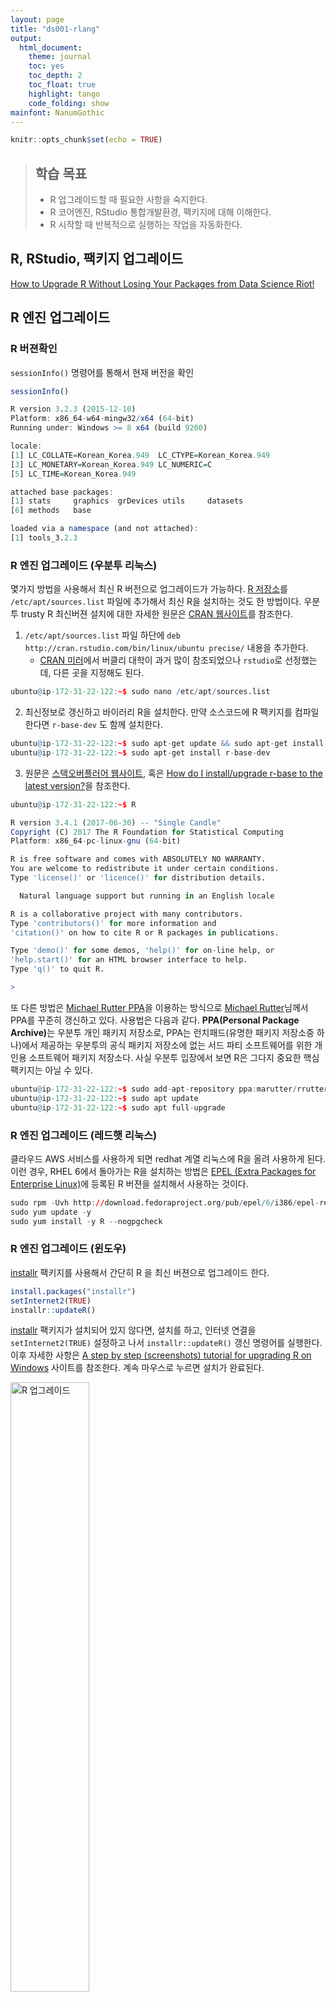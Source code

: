 ```yaml
---
layout: page
title: "ds001-rlang"
output:
  html_document: 
    theme: journal
    toc: yes
    toc_depth: 2
    toc_float: true
    highlight: tango
    code_folding: show
mainfont: NanumGothic
---
```


```r
knitr::opts_chunk$set(echo = TRUE)
```

> ## 학습 목표 {.objectives}
>
> * R 업그레이드할 때 필요한 사항을 숙지한다.
> * R 코어엔진, RStudio 통합개발환경, 팩키지에 대해 이해한다.
> * R 시작할 때 반복적으로 실행하는 작업을 자동화한다.

## R, RStudio, 팩키지 업그레이드

[How to Upgrade R Without Losing Your Packages from Data Science Riot!](https://www.datascienceriot.com/how-to-upgrade-r-without-losing-your-packages/kris/)


## R 엔진 업그레이드 

### R 버젼확인 

`sessionInfo()` 명령어를 통해서 현재 버전을 확인

``` r
sessionInfo()
```

``` r
R version 3.2.3 (2015-12-10)
Platform: x86_64-w64-mingw32/x64 (64-bit)
Running under: Windows >= 8 x64 (build 9200)

locale:
[1] LC_COLLATE=Korean_Korea.949  LC_CTYPE=Korean_Korea.949   
[3] LC_MONETARY=Korean_Korea.949 LC_NUMERIC=C                
[5] LC_TIME=Korean_Korea.949    

attached base packages:
[1] stats     graphics  grDevices utils     datasets 
[6] methods   base     

loaded via a namespace (and not attached):
[1] tools_3.2.3
```

### R 엔진 업그레이드 (우분투 리눅스) 

몇가지 방법을 사용해서 최신 R 버전으로 업그레이드가 가능하다.
[R 저장소](https://cran.r-project.org/bin/linux/ubuntu/)를 `/etc/apt/sources.list` 파일에 추가해서 
최신 R을 설치하는 것도 한 방법이다. 우분투 trusty R 최신버젼 설치에 대한 자세한 원문은 
[CRAN 웹사이트](http://cran.r-project.org/bin/linux/ubuntu/)를 참조한다.

1. `/etc/apt/sources.list` 파일 하단에 `deb http://cran.rstudio.com/bin/linux/ubuntu precise/` 내용을 추가한다.
    - [CRAN 미러](http://cran.r-project.org/mirrors.html)에서 버클리 대학이 과거 많이 참조되었으나 `rstudio`로 선정했는데, 다른 곳을 지정해도 된다.

``` r
ubuntu@ip-172-31-22-122:~$ sudo nano /etc/apt/sources.list
```

2. 최신정보로 갱신하고 바이러리 R을 설치한다. 만약 소스코드에 R 팩키지를 컴파일한다면 `r-base-dev` 도 함께 설치한다.

``` r
ubuntu@ip-172-31-22-122:~$ sudo apt-get update && sudo apt-get install r-base
ubuntu@ip-172-31-22-122:~$ sudo apt-get install r-base-dev
```

3. 원문은 [스택오버플러어 웹사이트](http://stackoverflow.com/questions/10476713/how-to-upgrade-r-in-ubuntu), 혹은 
[How do I install/upgrade r-base to the latest version?](https://askubuntu.com/questions/431380/how-do-i-install-upgrade-r-base-to-the-latest-version)을 참조한다.

``` r
ubuntu@ip-172-31-22-122:~$ R

R version 3.4.1 (2017-06-30) -- "Single Candle"
Copyright (C) 2017 The R Foundation for Statistical Computing
Platform: x86_64-pc-linux-gnu (64-bit)

R is free software and comes with ABSOLUTELY NO WARRANTY.
You are welcome to redistribute it under certain conditions.
Type 'license()' or 'licence()' for distribution details.

  Natural language support but running in an English locale

R is a collaborative project with many contributors.
Type 'contributors()' for more information and
'citation()' on how to cite R or R packages in publications.

Type 'demo()' for some demos, 'help()' for on-line help, or
'help.start()' for an HTML browser interface to help.
Type 'q()' to quit R.

>
```

또 다른 방법은 [Michael Rutter PPA](https://askubuntu.com/questions/909689/upgrading-r-version-3-3-in-ubuntu-16-04/912292)을 이용하는 방식으로 
[Michael Rutter](https://launchpad.net/~marutter/+archive/ubuntu/rrutter)님께서 PPA를 꾸준히 갱신하고 있다.
사용법은 다음과 같다. **PPA(Personal Package Archive)**는 우분투 개인 패키지 저장소로,
PPA는 런치패드(유명한 패키지 저장소중 하나)에서 제공하는 우분투의 공식 패키지 저장소에 없는 
서드 파티 소프트웨어를 위한 개인용 소프트웨어 패키지 저장소다. 사실 우분투 입장에서 보면 R은 그다지 중요한 핵심 팩키지는 아닐 수 있다.

``` r
ubuntu@ip-172-31-22-122:~$ sudo add-apt-repository ppa:marutter/rrutter
ubuntu@ip-172-31-22-122:~$ sudo apt update
ubuntu@ip-172-31-22-122:~$ sudo apt full-upgrade
```

### R 엔진 업그레이드 (레드햇 리눅스)

[^r-rhel-install]: [Install R and R packages on RHEL 6 (x86_64)](http://jianlu.github.io/2016/02/10/Install-R-and-R-Packages-on-RHEL6/)

클라우드 AWS 서비스를 사용하게 되면 redhat 계열 리눅스에 R을 올려 사용하게 된다.
이런 경우, RHEL 6에서 돌아가는 R을 설치하는 방법은 [EPEL (Extra Packages for Enterprise Linux)](https://fedoraproject.org/wiki/EPEL)에 등록된
R 버젼을 설치해서 사용하는 것이다.


``` r
sudo rpm -Uvh http://download.fedoraproject.org/pub/epel/6/i386/epel-release-6-8.noarch.rpm
sudo yum update -y
sudo yum install -y R --nogpgcheck
```

### R 엔진 업그레이드 (윈도우) 

[installr](http://cran.r-project.org/web/packages/installr/) 팩키지를 사용해서 간단히 R 을 최신 버젼으로 업그레이드 한다.

``` r
install.packages("installr")
setInternet2(TRUE)
installr::updateR()
```

[installr](http://cran.r-project.org/web/packages/installr/) 팩키지가 설치되어 있지 않다면,
설치를 하고, 인터넷 연결을 `setInternet2(TRUE)` 설정하고 나서 `installr::updateR()` 갱신 명령어를 실행한다.
이후 자세한 사항은 [A step by step (screenshots) tutorial for upgrading R on Windows](http://www.r-statistics.com/2015/06/a-step-by-step-screenshots-tutorial-for-upgrading-r-on-windows/) 사이트를 참조한다. 계속 마우스로 누르면 설치가 완료된다.

<img src="fig/library-r-upgrade.png" alt="R 업그레이드" width="50%" />


``` r
R version 3.2.4 (2016-03-10)
Platform: x86_64-w64-mingw32/x64 (64-bit)
Running under: Windows >= 8 x64 (build 9200)

locale:
[1] LC_COLLATE=Korean_Korea.949  LC_CTYPE=Korean_Korea.949   
[3] LC_MONETARY=Korean_Korea.949 LC_NUMERIC=C                
[5] LC_TIME=Korean_Korea.949    

attached base packages:
[1] stats     graphics  grDevices utils     datasets  methods   base     

loaded via a namespace (and not attached):
[1] tools_3.2.4
```

## RStudio IDE 업그레이드

R과 RStudio 버젼을 맞춰 놓는다. RStudio 상단 메뉴에서 `Help` &rarr; `Check for Updates` 하위메뉴에서 최신 RStudio 버젼으로 업그레이드 한다.

<img src="fig/library-rstudio-upgrade.png" alt="RStudio IDE 업그레이드" width="50%" />

## 팩키지 업그레이드

1. 기본 개념은 새롭게 R, RStudio를 설치하기 전에 기존 R 버젼에 설치된 팩키지 정보를 받아서 `.rda` 파일로 저장해 놓는다.
1. `.rda` 파일에 저장된 팩키지 정보를 새로 설치된 R, RStudio로 불러온다.
1. 새로 설치한 R, RStudio IDE에 기본으로 설치된 팩키지와 대조하여 누락된 팩키지를 뽑아낸다.
1. `install.packages()` 명령어를 통해 팩키지를 일괄 설치한다.
1. `update.packages()` 명령어를 통해 최신 버젼 팩키지로 갱신한다.

### 4.1. 기존 설치된 팩키지 추출 

기존 설치된 팩키지를 추출하는 `installed.packages()` 명령어로 추출하고 나서, `installed_old.rda` 파일로 저장한다.

``` r
tmp <- installed.packages()
installedpkgs <- as.vector(tmp[is.na(tmp[,"Priority"]), 1])
save(installedpkgs, file="installed_old.rda")
```

### 4.2. 누락된 팩키지 설치 

`setdiff` 명령어로 누락된 팩키지를 찾아내고 나서, 
`install.packages()` 명령어를 통해 누락된 팩키지를 일괄 설치한다.
추가로 update.packages() 명령어로 최신 버젼 팩키지로 갱신한다.

``` r
load("data/installed_old.rda")
tmp <- installed.packages()
installedpkgs.new <- as.vector(tmp[is.na(tmp[,"Priority"]), 1])
missing <- setdiff(installedpkgs, installedpkgs.new)
install.packages(missing)
update.packages()
```

## 팩키지 설치

R 초기 팩키지는 [CRAN](https://cran.r-project.org/)을 통해서만 가능했고, 현재도 검증된 팩키지는 `install.packages()` 함수를 통해 설치를 할 수 있다.
하지만, 소프트웨어 특성상 항상 새로운 버젼의 팩키지가 개발되고, 최신 새로운 버젼 팩키지를 체험하고자 하는 사용자가 늘어나고,
GitHub을 통해 코드가 공유되면서 다양한 팩키지를 설치방법이 나타나고 있다.

1. R 팩키지명이 제대로 입력되었는지 확인한다.
    * R 팩키지는 대소문자를 구분한다.
1. `setRepositories()` 명령어로 팩키지를 받아올 저장소를 설정한다.
    * `setRepositories(ind = c(1:6, 8))`와 같이 저장소 설정을 `Rprofile.site` 파일에 적용시켜 영구저장한다.
1. 설치하려는 팩키지가 저장소에 없는 경우가 있다.
    * `available.packages()` 명령어로 저장소에서 받아올 수 있는 팩키지를 확인한다.
        * `"ggplot2" %in% rownames(available.packages())`
        * `ap <- available.packages()`, `"ggplot2" %in% rownames(ap)`
    * `chooseCRANmirror()` 명령어로 CRAN 저장소를 설정한다.
1. 팩키지, 라이브러리가 아닌 데이터만 필요한 경우는 다음과 같이 데이터만 뽑아낸다.
    * 현재 팩키지에 설치된 모든 데이터를 살펴본다.
        * `data(package = .packages(all.available = TRUE))`
    * 특정 팩키지에 설치된 데이터만 살펴본다.
        * `data(package = "rpart")`
    * 특정 팩키지에 설치된 데이터를 불러온다.
        * `data(solder, package = "rpart")`        
1. R 코어 엔진의 버젼이 낮은 경우에 팩키지 설치에 문제가 된다.
    * R 팩키지가 설치될 때 최근 R 버젼을 요구하는 경우도 드물지 않다.
    * 윈도우의 경우 다음 명령어로 간단히 처리한다.
        * `library(installr)`, `updateR()`
1. 팩키지가 더이상 유지보수되지 않고 아카이빙되어 더이상 서비스 되지 않는다.
    * `R CMD check` 테스트를 통과하지 못한 경우도 포함된다.
1. 윈도우, 맥(OS X), 리눅스 특정 운영체제에 팩키지가 없다.
    * `CRAN (extras)` 저장소를 찾아본다.
    * 팩키지 소스파일을 구해서 윈도우즈 `Rtools`, 맥 OS X XCode 개발툴로 컴파일한다.
1. 팩키지가 GitHub/Bitbucket/Gitorious 저장소에서 받아오는 경우
    * `library(devtools)` 를 설치한다.
    * `install_github("packageauthor/foobarbaz")` : GitHub에서 설치하는 경우
    * `install_bitbucket("packageauthor/foobarbaz")` : Bitbucket에서 설치하는 경우
    * `install_gitorious("packageauthor/foobarbaz")` : Gitorious에서 설치하는 경우

## R 시작 환경설정

- `Rprofile.site` : 모든 사용자에게 영향을 미침

- `.Rprofile`: 해당 사용자만 영향을 줌

먼저 `Rprofile.site` 파일을 찾아본다. `R.home(component = "home")` 명령어를 R 콘솔에서 입력하면 찾는데 도움이 됨

* 맥 OS X: `/Library/Frameworks/R.framework/Resources/etc/`
* 윈도우: `C:/Program Files/R/R-3.3.1/etc’ (R 버젼에 따라 차이가 남)
* 리눅스(우분투): `/etc/R/`

``` r
$ R.home(component = "home")
[1] "C:/PROGRA~1/R/R-33~1.1"
```

`.Rprofile` 파일은 사용자 작업 디렉토리를 통해 확인한다.

``` r
$ path.expand("~")
[1] "C:/Users/kcl/Documents"
```

그래도 찾을 수 없는 경우 다음 명령어를 통해 해당 파일을 찾아낸다.

``` r
$ candidates <- c( Sys.getenv("R_PROFILE"),
...                  file.path(Sys.getenv("R_HOME"), "etc", "Rprofile.site"),
...                  Sys.getenv("R_PROFILE_USER"),
...                  file.path(getwd(), ".Rprofile") )
$ 
$ Filter(file.exists, candidates)

[1] "C:/PROGRA~1/R/R-33~1.1/etc/Rprofile.site"
```


### `.Rprofile`, `Rprofile.site` 예제 

`.Rprofile`, `Rprofile.site` 파일에 적용하고자 하는 부분을 찾아 다음과 같이 설정한다. 자주 사용하는 기능을 넣어 특히, 
`.First` 함수에 넣어 두어 자동으로 시작되게 하고, `.Last` 함수에는 그와 반대로 R을 끄고 나갈 때 설정한다.

``` r
# options(papersize="a4")
# options(editor="notepad")
# options(pager="internal")

# set the default help type
# options(help_type="text")
  options(help_type="html")

# set a site library
# .Library.site <- file.path(chartr("\\", "/", R.home()), "site-library")

# set a CRAN mirror
local({r <- getOption("repos")
      r["CRAN"] <- "https://cran.us.r-project.org"
      options(repos=r)})
 
options(stringsAsFactors=FALSE)
 
options(max.print=100)
 
options(scipen=10)
 
# options(show.signif.stars=FALSE)
 
options(menu.graphics=FALSE)
 
options(prompt="$ ")
options(continue="... ")
 
options(width = 80)
 
utils::rc.settings(ipck=TRUE)
 
.First <- function(){
  if(interactive()){
    library(utils)
    timestamp(,prefix=paste("##------ [",getwd(),"] ",sep="")) 
  }
}
 
.Last <- function(){
  if(interactive()){
    hist_file <- Sys.getenv("R_HISTFILE")
    if(hist_file=="") hist_file <- "~/.RHistory"
    savehistory(hist_file)
  }
}
 
 
sshhh <- function(a.package){
  suppressWarnings(suppressPackageStartupMessages(
    library(a.package, character.only=TRUE)))
}

pkgs <- c("tidyr", "psych", "readr", "dplyr", "Amelia", "ROCR", "caret", "pscl", "AER", "parallel", "mboost", "earth", "gbm", "randomForest", "devtools", "testthat")
new.pkgs <- setdiff(pkgs, rownames(utils::installed.packages()))
if (length(new.pkgs)) utils::install.packages(new.pkgs, repos = "http://cran.us.r-project.org")
 
auto.loads <- c(pkgs)
 
if(interactive()){
  invisible(sapply(auto.loads, sshhh))
}
 
# welcome <- iconv("기계와 더불어 사는 세상을 상상합니다!!!", to = "UTF-8")
 
message("Yesterday is history\n", "Tomorrow is a mystery\n", "but today is a gift\n", "That is why it is called the present.\n")
```

다시 R 세션을 시작하면 출력결과가 다음과 같이 나타난다.

``` r
Restarting R session...

Yesterday is history
Tomorrow is a mystery
but today is a gift
That is why it is called the present.

##------ [D:/ds/chatbot] Tue Aug 09 10:36:47 2016 ------##
$ 
```

## 기본 R 쉘 명령어

`getwd()`: 현재 작업공간을 확인
`setwd()`: 새로운 작업공간을 설정

``` r
getwd()
[1] "C:/"
setwd("D:/01. Work/09. Data_Products")
getwd()
[1] "D:/01. Work/09. Data_Products"
system("ls") # 윈도우에서는 shell("dir"), dir()
```


## 파일 데이터 및 객체 크기

- `file.size()`: 데이터 파일 크기를 가늠(`10^6`으로 나눠 MB 단위로 추론)

- `utils:::format.object_size("auto")`: 이해하기 쉬운 단위로 변환



- `pry::object_size()`: 파일을 R 객체로 불러 들인 후 메모리 공간 내부의 객체크기를 확인

``` r
> file.size("data/eu-asia-us/eu-2017-12-07.csv") %>% 
+     utils:::format.object_size("auto")
[1] "59 Mb"
 
> df <- read_csv("data/eu-asia-us/eu-2017-12-07.csv")
> pryr::object_size(df)
35.2 MB

> file.size("data_processed/rds_df.rds") %>% 
+     utils:::format.object_size("auto")
[1] "21.6 Mb"
> 
```


